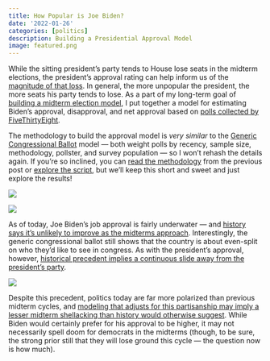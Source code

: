 ```yaml
---
title: How Popular is Joe Biden?
date: '2022-01-26'
categories: [politics]
description: Building a Presidential Approval Model
image: featured.png
---
```


While the sitting president's party tends to House lose seats in the midterm elections, the president's approval rating can help inform us of the [magnitude of that loss](https://fivethirtyeight.com/features/some-early-clues-about-how-the-midterms-will-go/). In general, the more unpopular the president, the more seats his party tends to lose. As a part of my long-term goal of [building a midterm election model](https://www.thedatadiary.net/posts/2022-01-12-the-data-diary-year-in-review/), I put together a model for estimating Biden's approval, disapproval, and net approval based on [polls collected by FiveThirtyEight](https://projects.fivethirtyeight.com/biden-approval-rating/). 

The methodology to build the approval model is *very similar* to the [Generic Congressional Ballot](https://www.thedatadiary.net/posts/2021-12-14-do-voters-want-democrats-or-republicans-in-congress/) model --- both weight polls by recency, sample size, methodology, pollster, and survey population --- so I won't rehash the details again. If you're so inclined, you can [read the methodology](https://www.thedatadiary.net/posts/2021-12-14-do-voters-want-democrats-or-republicans-in-congress/) from the previous post or [explore the script](https://github.com/markjrieke/2022-midterm-forecasts/blob/main/scripts/approval_trends_weighting.R), but we'll keep this short and sweet and just explore the results!

![](pics/approval_disapproval_current.png)

![](pics/net_approval_current.png)

As of today, Joe Biden's job approval is fairly underwater --- and [history says it's unlikely to improve as the midterms approach](https://www.cnn.com/2021/11/13/politics/midterms-democrats-biden-analysis/index.html). Interestingly, the generic congressional ballot still shows that the country is about even-split on who they'd like to see in congress. As with the president's approval, however, [historical precedent implies a continuous slide away from the president's party](https://twitter.com/geoffreyvs/status/1438509217107701768). 

![](pics/generic_ballot_current.png)

Despite this precedent, politics today are far more polarized than previous midterm cycles, and [modeling that adjusts for this partisanship may imply a lesser midterm shellacking than history would otherwise suggest](https://gelliottmorris.substack.com/p/is-joe-biden-actually-that-unpopular). While Biden would certainly prefer for his approval to be higher, it may not necessarily spell doom for democrats in the midterms (though, to be sure, the strong prior still that they will lose ground this cycle --- the question now is how much). 







